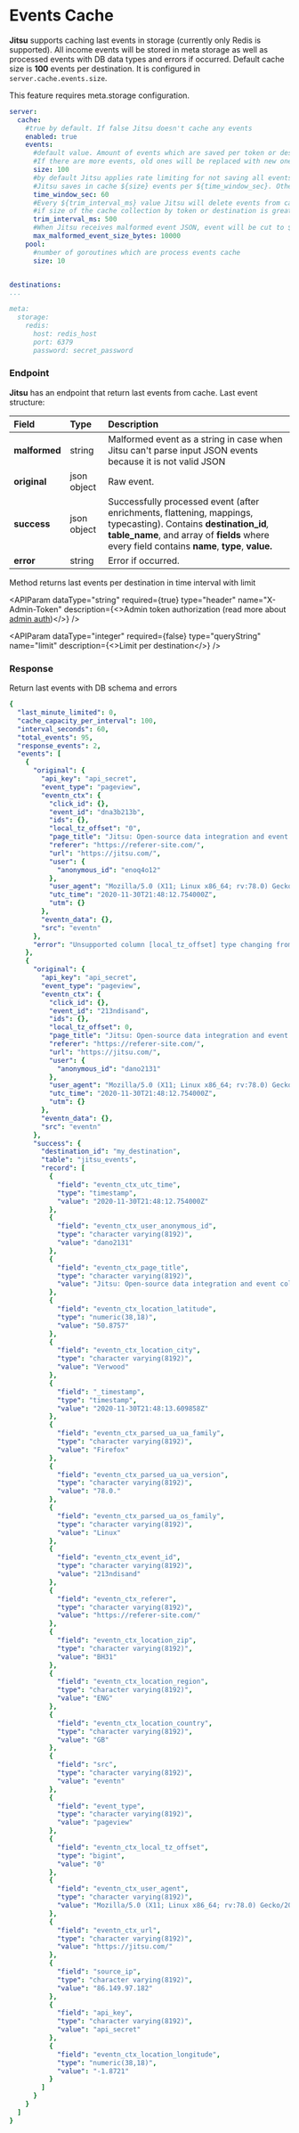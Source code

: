 
# Events Cache

**Jitsu** supports caching last events in storage \(currently only Redis is supported\). All income events will be stored in meta storage as well as processed events with DB data types and errors if occurred. Default cache size is **100** events per destination. It is configured in `server.cache.events.size`.

<Hint>
This feature requires meta.storage configuration.
</Hint>

```yaml
server:
  cache:
    #true by default. If false Jitsu doesn't cache any events
    enabled: true
    events:
      #default value. Amount of events which are saved per token or destination.
      #If there are more events, old ones will be replaced with new ones.
      size: 100
      #by default Jitsu applies rate limiting for not saving all events into the cache.
      #Jitsu saves in cache ${size} events per ${time_window_sec}. Other events are skipped.
      time_window_sec: 60
      #Every ${trim_interval_ms} value Jitsu will delete events from cache
      #if size of the cache collection by token or destination is greater than ${size}
      trim_interval_ms: 500
      #When Jitsu receives malformed event JSON, event will be cut to ${max_malformed_event_size_bytes} bytes (10KB) and saved to cache
      max_malformed_event_size_bytes: 10000
    pool:
      #number of goroutines which are process events cache
      size: 10


destinations:
...

meta:
  storage:
    redis:
      host: redis_host
      port: 6379
      password: secret_password
```

### **Endpoint**

**Jitsu** has an endpoint that return last events from cache. Last event structure:

| Field | Type | Description |
| :--- | :--- | :--- |
| **malformed** | string | Malformed event as a string in case when Jitsu can't parse input JSON events because it is not valid JSON |
| **original** | json object | Raw event. |
| **success** | json object | Successfully processed event \(after enrichments, flattening, mappings, typecasting\). Contains **destination\_id**_,_ **table\_name**, and array of **fields** where every field contains **name**, **type**, **value.** |
| **error** | string | Error if occurred. |

<APIMethod method="GET" path="/api/v1/events/cache" />

Method returns last events per destination in time interval with limit

<APIParam dataType="string" required={true} type="header" name="X-Admin-Token" description={<>Admin token authorization (read more about <a href="/docs/other-features/admin-endpoints">admin auth</a>)</>} />

<APIParam dataType="integer" required={false} type="queryString" name="limit" description={<>Limit per destination</>} />

<APIParam dataType="string" required={false} type="queryString" name="ids" description="Comma-separated api keys or destination ids array" />

<APIParam dataType="string" required={false} type="queryString" name="namespace" description="Namespace of the events. Can be destination or token constants. Default value is destination." />

<APIParam dataType="string" required={false} type="queryString" name="status" description="Events status filter. If no status provided all events will be returned. Available value is 'error'. If error provided - only events with error status will be returned." />


### Response

Return last events with DB schema and errors

```yaml
{
  "last_minute_limited": 0,
  "cache_capacity_per_interval": 100,
  "interval_seconds": 60,
  "total_events": 95,
  "response_events": 2,
  "events": [
    {
      "original": {
        "api_key": "api_secret",
        "event_type": "pageview",
        "eventn_ctx": {
          "click_id": {},
          "event_id": "dna3b213b",
          "ids": {},
          "local_tz_offset": "0",
          "page_title": "Jitsu: Open-source data integration and event collection",
          "referer": "https://referer-site.com/",
          "url": "https://jitsu.com/",
          "user": {
            "anonymous_id": "enoq4o12"
          },
          "user_agent": "Mozilla/5.0 (X11; Linux x86_64; rv:78.0) Gecko/20100101 Firefox/78.0",
          "utc_time": "2020-11-30T21:48:12.754000Z",
          "utm": {}
        },
        "eventn_data": {},
        "src": "eventn"
      },
      "error": "Unsupported column [local_tz_offset] type changing from: INT64 to: STRING"
    },
    {
      "original": {
        "api_key": "api_secret",
        "event_type": "pageview",
        "eventn_ctx": {
          "click_id": {},
          "event_id": "213ndisand",
          "ids": {},
          "local_tz_offset": 0,
          "page_title": "Jitsu: Open-source data integration and event collection",
          "referer": "https://referer-site.com/",
          "url": "https://jitsu.com/",
          "user": {
            "anonymous_id": "dano2131"
          },
          "user_agent": "Mozilla/5.0 (X11; Linux x86_64; rv:78.0) Gecko/20100101 Firefox/78.0",
          "utc_time": "2020-11-30T21:48:12.754000Z",
          "utm": {}
        },
        "eventn_data": {},
        "src": "eventn"
      },
      "success": {
        "destination_id": "my_destination",
        "table": "jitsu_events",
        "record": [
          {
            "field": "eventn_ctx_utc_time",
            "type": "timestamp",
            "value": "2020-11-30T21:48:12.754000Z"
          },
          {
            "field": "eventn_ctx_user_anonymous_id",
            "type": "character varying(8192)",
            "value": "dano2131"
          },
          {
            "field": "eventn_ctx_page_title",
            "type": "character varying(8192)",
            "value": "Jitsu: Open-source data integration and event collection"
          },
          {
            "field": "eventn_ctx_location_latitude",
            "type": "numeric(38,18)",
            "value": "50.8757"
          },
          {
            "field": "eventn_ctx_location_city",
            "type": "character varying(8192)",
            "value": "Verwood"
          },
          {
            "field": "_timestamp",
            "type": "timestamp",
            "value": "2020-11-30T21:48:13.609858Z"
          },
          {
            "field": "eventn_ctx_parsed_ua_ua_family",
            "type": "character varying(8192)",
            "value": "Firefox"
          },
          {
            "field": "eventn_ctx_parsed_ua_ua_version",
            "type": "character varying(8192)",
            "value": "78.0."
          },
          {
            "field": "eventn_ctx_parsed_ua_os_family",
            "type": "character varying(8192)",
            "value": "Linux"
          },
          {
            "field": "eventn_ctx_event_id",
            "type": "character varying(8192)",
            "value": "213ndisand"
          },
          {
            "field": "eventn_ctx_referer",
            "type": "character varying(8192)",
            "value": "https://referer-site.com/"
          },
          {
            "field": "eventn_ctx_location_zip",
            "type": "character varying(8192)",
            "value": "BH31"
          },
          {
            "field": "eventn_ctx_location_region",
            "type": "character varying(8192)",
            "value": "ENG"
          },
          {
            "field": "eventn_ctx_location_country",
            "type": "character varying(8192)",
            "value": "GB"
          },
          {
            "field": "src",
            "type": "character varying(8192)",
            "value": "eventn"
          },
          {
            "field": "event_type",
            "type": "character varying(8192)",
            "value": "pageview"
          },
          {
            "field": "eventn_ctx_local_tz_offset",
            "type": "bigint",
            "value": "0"
          },
          {
            "field": "eventn_ctx_user_agent",
            "type": "character varying(8192)",
            "value": "Mozilla/5.0 (X11; Linux x86_64; rv:78.0) Gecko/20100101 Firefox/78.0"
          },
          {
            "field": "eventn_ctx_url",
            "type": "character varying(8192)",
            "value": "https://jitsu.com/"
          },
          {
            "field": "source_ip",
            "type": "character varying(8192)",
            "value": "86.149.97.182"
          },
          {
            "field": "api_key",
            "type": "character varying(8192)",
            "value": "api_secret"
          },
          {
            "field": "eventn_ctx_location_longitude",
            "type": "numeric(38,18)",
            "value": "-1.8721"
          }
        ]
      }
    }
  ]
}
```
